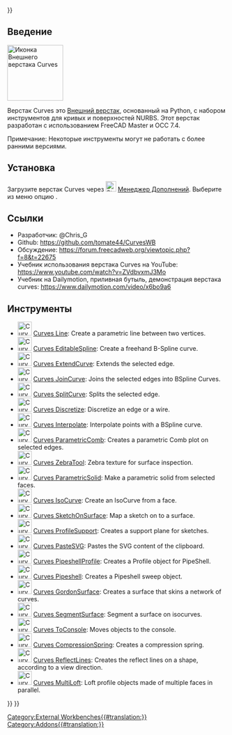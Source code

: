 <languages/>
{{UnfinishedDocu{{#translation:}}}}


<span id="Introduction"></span>
==Введение==

[[Image:Curves_workbench_icon.svg|thumb|128px|Иконка Внешнего верстака Curves]]
{{TOCright}}

Верстак Curves это [[External_workbenches/ru|Внешний верстак]], основанный на Python, с набором инструментов для кривых и поверхностей NURBS. Этот верстак разработан с использованием FreeCAD Master и OCC 7.4.

Примечание: Некоторые инструменты могут не работать с более ранними версиями.

<span id="Installation"></span>
==Установка==

Загрузите верстак Curves через [[Image:Std_AddonMgr.svg|24px|link=Std_AddonMgr]] [[Std_AddonMgr/ru|Менеджер Дополнений]]. Выберите из меню опцию {{MenuCommand|Инструменты → Менеджер дополнений}}.

<span id="References"></span>
==Ссылки==

* Разработчик: @Chris_G
* Github: https://github.com/tomate44/CurvesWB
* Обсуждение: https://forum.freecadweb.org/viewtopic.php?f=8&t=22675
* Учебник использования верстака Curves на YouTube: https://www.youtube.com/watch?v=ZVdbvxmJ3Mo
* Учебник на Dailymotion, приливная бутыль, демонстрация верстака curves: https://www.dailymotion.com/video/x6bo9a6

<span id="Tools"></span>
==Инструменты==

* [[Image:Curves_Line.svg|32px]] [[Curves_Line|Curves Line]]: Create a parametric line between two vertices.
* [[Image:Curves_EditableSpline.svg|32px]] [[Curves_EditableSpline|Curves EditableSpline]]: Create a freehand B-Spline curve.
* [[Image:Curves_ExtendCurve.svg|32px]] [[Curves_ExtendCurve|Curves ExtendCurve]]: Extends the selected edge.
* [[Image:Curves_JoinCurve.svg|32px]] [[Curves_JoinCurve|Curves JoinCurve]]: Joins the selected edges into BSpline Curves.
* [[Image:Curves_SplitCurve.svg|32px]] [[Curves_SplitCurve|Curves SplitCurve]]: Splits the selected edge.
* [[Image:Curves_Discretize.svg|32px]] [[Curves_Discretize|Curves Discretize]]: Discretize an edge or a wire.
* [[Image:Curves_Interpolate.svg|32px]] [[Curves_Interpolate|Curves Interpolate]]: Interpolate points with a BSpline curve.
* [[Image:Curves_ParametricComb.svg|32px]] [[Curves_ParametricComb|Curves ParametricComb]]: Creates a parametric Comb plot on selected edges.
* [[Image:Curves_ZebraTool.svg|32px]] [[Curves_ZebraTool|Curves ZebraTool]]: Zebra texture for surface inspection.
* [[Image:Curves_ParametricSolid.svg|32px]] [[Curves_ParametricSolid|Curves ParametricSolid]]: Make a parametric solid from selected faces.
* [[Image:Curves_IsoCurve.svg|32px]] [[Curves_IsoCurve|Curves IsoCurve]]: Create an IsoCurve from a face.
* [[Image:Curves_SketchOnSurface.svg|32px]] [[Curves_SketchOnSurface|Curves SketchOnSurface]]: Map a sketch on to a surface.
* [[Image:Curves_ProfileSupport.svg|32px]] [[Curves_ProfileSupport|Curves ProfileSupport]]: Creates a support plane for sketches.
* [[Image:Curves_PasteSVG.svg|32px]] [[Curves_PasteSVG|Curves PasteSVG]]: Pastes the SVG content of the clipboard.
* [[Image:Curves_PipeshellProfile.svg|32px]] [[Curves_PipeshellProfile|Curves PipeshellProfile]]: Creates a Profile object for PipeShell.
* [[Image:Curves_Pipeshell.svg|32px]] [[Curves_Pipeshell|Curves Pipeshell]]: Creates a Pipeshell sweep object.
* [[Image:Curves_GordonSurface.svg|32px]] [[Curves_GordonSurface|Curves GordonSurface]]: Creates a surface that skins a network of curves.
* [[Image:Curves_SegmentSurface.svg|32px]] [[Curves_SegmentSurface|Curves SegmentSurface]]: Segment a surface on isocurves.
* [[Image:Curves_ToConsole.svg|32px]] [[Curves_ToConsole|Curves ToConsole]]: Moves objects to the console.
* [[Image:Curves_CompressionSpring.svg|32px]] [[Curves_CompressionSpring|Curves CompressionSpring]]: Creates a compression spring.
* [[Image:Curves_ReflectLines.svg|32px]] [[Curves_ReflectLines|Curves ReflectLines]]: Creates the reflect lines on a shape, according to a view direction.
* [[Image:Curves_MultiLoft.svg|32px]] [[Curves_MultiLoft|Curves MultiLoft]]: Loft profile objects made of multiple faces in parallel.


{{Curves Tools navi{{#translation:}}}}
{{Userdocnavi{{#translation:}}}}
[[Category:External Workbenches{{#translation:}}]]
[[Category:Addons{{#translation:}}]]